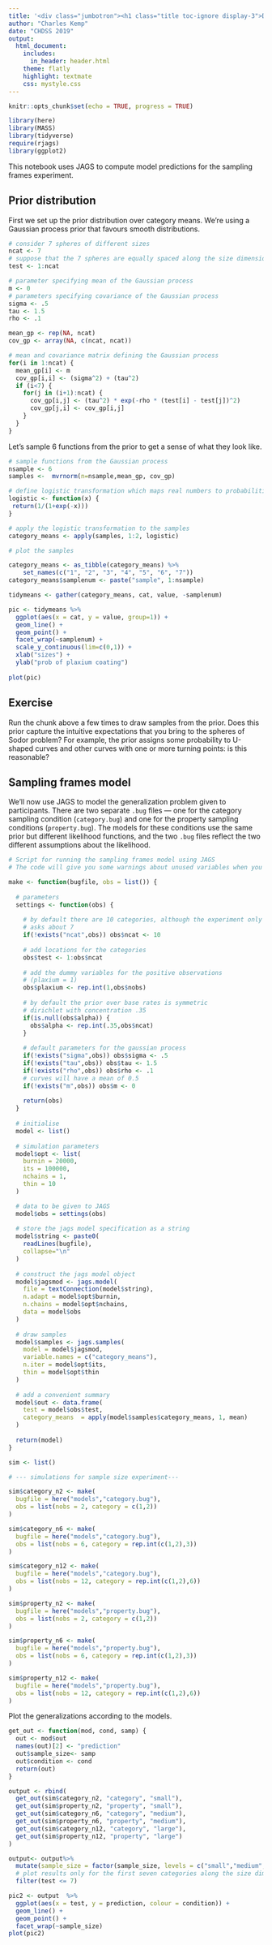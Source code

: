 ```yaml
---
title: '<div class="jumbotron"><h1 class="title toc-ignore display-3">Day 4: Modeling category and property sampling</h1></div>'
author: "Charles Kemp"
date: "CHDSS 2019"
output:
  html_document:
    includes:
      in_header: header.html
    theme: flatly
    highlight: textmate
    css: mystyle.css
---
```


```r
knitr::opts_chunk$set(echo = TRUE, progress = TRUE)
```

```r
library(here)
library(MASS)
library(tidyverse)
require(rjags)
library(ggplot2)
```

This notebook uses JAGS to compute model predictions for the sampling frames experiment.

## Prior distribution

First we set up the prior distribution over category means. We're using a Gaussian process prior that favours smooth distributions.

```r
# consider 7 spheres of different sizes
ncat <- 7
# suppose that the 7 spheres are equally spaced along the size dimension
test <- 1:ncat

# parameter specifying mean of the Gaussian process 
m <- 0
# parameters specifying covariance of the Gaussian process
sigma <- .5
tau <- 1.5
rho <- .1

mean_gp <- rep(NA, ncat)
cov_gp <- array(NA, c(ncat, ncat))

# mean and covariance matrix defining the Gaussian process
for(i in 1:ncat) {
  mean_gp[i] <- m
  cov_gp[i,i] <- (sigma^2) + (tau^2)
  if (i<7) {
    for(j in (i+1):ncat) {
      cov_gp[i,j] <- (tau^2) * exp(-rho * (test[i] - test[j])^2)
      cov_gp[j,i] <- cov_gp[i,j]
    }
  }
}
```

Let's sample 6 functions from the prior to get a sense of what they look like.

```r
# sample functions from the Gaussian process
nsample <- 6
samples <-  mvrnorm(n=nsample,mean_gp, cov_gp)

# define logistic transformation which maps real numbers to probabilities
logistic <- function(x) {
 return(1/(1+exp(-x)))
}

# apply the logistic transformation to the samples
category_means <- apply(samples, 1:2, logistic)

# plot the samples

category_means <- as_tibble(category_means) %>%
    set_names(c("1", "2", "3", "4", "5", "6", "7"))
category_means$samplenum <- paste("sample", 1:nsample)

tidymeans <- gather(category_means, cat, value, -samplenum)

pic <- tidymeans %>%
  ggplot(aes(x = cat, y = value, group=1)) +
  geom_line() +
  geom_point() +
  facet_wrap(~samplenum) +
  scale_y_continuous(lim=c(0,1)) +
  xlab("sizes") +
  ylab("prob of plaxium coating")
    
plot(pic)
```

##  Exercise

Run the chunk above a few times to draw samples from the prior.  Does this prior capture the intuitive expectations that you bring to the spheres of Sodor problem? For example, the prior assigns some probability to U-shaped curves and other curves with one or more turning points: is this reasonable?


##  Sampling frames model

We'll now use JAGS to model the generalization problem given to participants. There are two separate `.bug` files --- one  for the category sampling condition (`category.bug`) and one for the property sampling conditions (`property.bug`). The models for these conditions use the same prior but different likelihood functions, and the two `.bug` files reflect the two different assumptions about the likelihood.

```r

# Script for running the sampling frames model using JAGS
# The code will give you some warnings about unused variables when you run it -- don't worry about them

make <- function(bugfile, obs = list()) {
  
  # parameters
  settings <- function(obs) {
    
    # by default there are 10 categories, although the experiment only
    # asks about 7
    if(!exists("ncat",obs)) obs$ncat <- 10
    
    # add locations for the categories
    obs$test <- 1:obs$ncat
    
    # add the dummy variables for the positive observations
    # (plaxium = 1)
    obs$plaxium <- rep.int(1,obs$nobs)
    
    # by default the prior over base rates is symmetric 
    # dirichlet with concentration .35
    if(is.null(obs$alpha)) {
      obs$alpha <- rep.int(.35,obs$ncat)
    }
    
    # default parameters for the gaussian process
    if(!exists("sigma",obs)) obs$sigma <- .5
    if(!exists("tau",obs)) obs$tau <- 1.5
    if(!exists("rho",obs)) obs$rho <- .1
    # curves will have a mean of 0.5
    if(!exists("m",obs)) obs$m <- 0 
     
    return(obs)
  }
  
  # initialise
  model <- list()
  
  # simulation parameters
  model$opt <- list(
    burnin = 20000,
    its = 100000,
    nchains = 1,
    thin = 10
  )

  # data to be given to JAGS
  model$obs = settings(obs)
  
  # store the jags model specification as a string
  model$string <- paste0(
    readLines(bugfile), 
    collapse="\n"
  )
  
  # construct the jags model object
  model$jagsmod <- jags.model(
    file = textConnection(model$string),
    n.adapt = model$opt$burnin,
    n.chains = model$opt$nchains,
    data = model$obs
  )
  
  # draw samples
  model$samples <- jags.samples(
    model = model$jagsmod, 
    variable.names = c("category_means"), 
    n.iter = model$opt$its,
    thin = model$opt$thin
  )
  
  # add a convenient summary
  model$out <- data.frame(
    test = model$obs$test,
    category_means  = apply(model$samples$category_means, 1, mean)
  )
  
  return(model)
}

sim <- list()

# --- simulations for sample size experiment---

sim$category_n2 <- make(
  bugfile = here("models","category.bug"),
  obs = list(nobs = 2, category = c(1,2))
)

sim$category_n6 <- make(
  bugfile = here("models","category.bug"),
  obs = list(nobs = 6, category = rep.int(c(1,2),3))
)

sim$category_n12 <- make(
  bugfile = here("models","category.bug"),
  obs = list(nobs = 12, category = rep.int(c(1,2),6))
)

sim$property_n2 <- make(
  bugfile = here("models","property.bug"),
  obs = list(nobs = 2, category = c(1,2))
)

sim$property_n6 <- make(
  bugfile = here("models","property.bug"),
  obs = list(nobs = 6, category = rep.int(c(1,2),3))
)

sim$property_n12 <- make(
  bugfile = here("models","property.bug"),
  obs = list(nobs = 12, category = rep.int(c(1,2),6))
)
```

Plot the generalizations according to the models. 

```r
get_out <- function(mod, cond, samp) {
  out <- mod$out
  names(out)[2] <- "prediction" 
  out$sample_size<- samp
  out$condition <- cond
  return(out)
}

output <- rbind(
  get_out(sim$category_n2, "category", "small"),
  get_out(sim$property_n2, "property", "small"),  
  get_out(sim$category_n6, "category", "medium"),
  get_out(sim$property_n6, "property", "medium"),  
  get_out(sim$category_n12, "category", "large"),
  get_out(sim$property_n12, "property", "large") 
)

output<- output%>%
  mutate(sample_size = factor(sample_size, levels = c("small","medium","large"))) %>%
  # plot results only for the first seven categories along the size dimension
  filter(test <= 7)

pic2 <- output  %>%
  ggplot(aes(x = test, y = prediction, colour = condition)) +
  geom_line() +
  geom_point() +
  facet_wrap(~sample_size)
plot(pic2)
```
  
